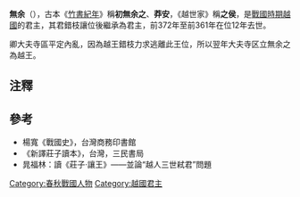 {{otheruses|subject=战国时的越王無-{}-余|other=越国始祖無餘|無餘}}
{{百越君王
|名稱=越王無余
|前任=[[錯枝|錯枝]]
|繼任=[[無顓|無顓]]
|畫像=
|畫像大小=
|說明=
|在位=前372年－前361年<ref>此從[[楊寬|楊寬]]《戰國史料編年輯証》定越王無余在位年。</ref>
|年號=
|姓名=無余（初無余之、莽安、之侯）
|封號=越王
|字=
|號=
|別名=
|出生年=
|逝世年=前361年
|廟號=
|諡號=
|尊號=
|陵墓=
|父親=
|嫡母=
|母親=
|后妃=
|兄弟=
|姊妹=
|子女=
}}

'''無余'''（{{bd|？||前361年||}}），古本《[[竹書紀年|竹書紀年]]》稱'''初無余之'''、'''莽安'''，《越世家》稱'''之侯'''，是[[戰國_(中國)|戰國時期]][[越國|越國]]的君主，其君錯枝讓位後繼承為君主，前372年至前361年在位12年去世。

卿大夫寺區平定內亂，因為越王錯枝力求逃離此王位，所以翌年大夫寺区立無余之為越王。

==注釋==
<div class="references-small">
<references />
</div>

==參考==
*楊寬《戰國史》，台灣商務印書館
*《新譯莊子讀本》，台灣，三民書局
*晁福林：讀《莊子·讓王》——並論“越人三世弒君”問題

{{start box}}
{{s-before|[[錯枝|錯枝]]}}
{{s-title|[[戰國|戰國]][[越國|越國]]君主|前372年─前361年}}
{{s-after|[[無顓|無顓]]}}
{{end box}}
{{越国君主}}
{{China-monarch-stub}}

[[Category:春秋戰國人物|Category:春秋戰國人物]]
[[Category:越國君主|Category:越國君主]]
